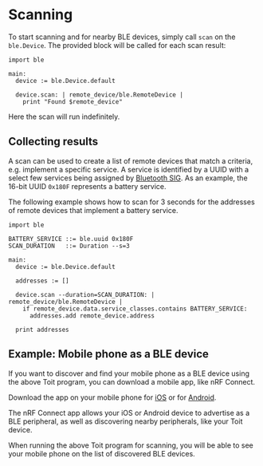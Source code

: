 # Scanning

To start scanning and for nearby BLE devices, simply call `scan` on the `ble.Device`. The provided block will be called for each scan result:

```toit
import ble

main:
  device := ble.Device.default

  device.scan: | remote_device/ble.RemoteDevice |
    print "Found $remote_device"
```

Here the scan will run indefinitely.

## Collecting results

A scan can be used to create a list of remote devices that match a criteria, e.g. implement a specific service. A service is identified by a UUID with a select few services
being assigned by [Bluetooth SIG](https://www.bluetooth.com/specifications/assigned-numbers/). As an example, the 16-bit UUID `0x180F` represents a battery service.

The following example shows how to scan for 3 seconds for the addresses of remote devices that implement a battery service.

```toit
import ble

BATTERY_SERVICE ::= ble.uuid 0x180F
SCAN_DURATION   ::= Duration --s=3

main:
  device := ble.Device.default

  addresses := []

  device.scan --duration=SCAN_DURATION: | remote_device/ble.RemoteDevice |
    if remote_device.data.service_classes.contains BATTERY_SERVICE:
      addresses.add remote_device.address

  print addresses
```

## Example: Mobile phone as a BLE device

If you want to discover and find your mobile phone as a BLE device using the above Toit program, you can
download a mobile app, like nRF Connect.

Download the app on your mobile phone for [iOS](https://apps.apple.com/us/app/nrf-connect-for-mobile/id1054362403) or for
[Android](https://play.google.com/store/apps/details?id=no.nordicsemi.android.mcp&hl=en).

The nRF Connect app allows your iOS or Android device to advertise as a BLE peripheral,
as well as discovering nearby peripherals, like your Toit device.

When running the above Toit program for scanning, you will be able to see your mobile phone on the list of discovered BLE devices.
